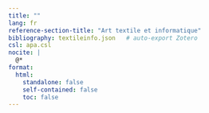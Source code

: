 ```yaml
---
title: ""
lang: fr
reference-section-title: "Art textile et informatique"
bibliography: textileinfo.json   # auto-export Zotero
csl: apa.csl
nocite: |
  @*
format:
  html:
    standalone: false 
    self-contained: false
    toc: false
---
```

